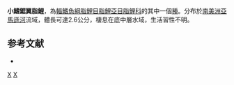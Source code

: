 {{Speciesbox 
| taxon = Serrapinnus micropterus
| status = NE
| status_system = IUCN3.1
| authority =  [[Eigenmann|Eigenmann]], 1907
| synonyms = *''Cheirodon micropterus''<br /><small>Eigenmann, 1907</small>
*''Odontostilbe micropterus''<br /><small>Eigenmann, 1907</small>
*''Cheirodon madeirae''<br /><small>Eigenmann, 1915</small>
*''Odontostilbe madeirae''<br /><small>Eigenmann, 1915</small>
}}
'''小鰭鋸翼脂鯉'''，為[[輻鰭魚綱|輻鰭魚綱]][[脂鯉目|脂鯉目]][[脂鯉亞目|脂鯉亞目]][[脂鯉科|脂鯉科]]的其中一個[[種|種]]。分布於[[南美洲|南美洲]][[亞馬遜河|亞馬遜河]]流域，體長可達2.6公分，棲息在底中層水域，生活習性不明。

==参考文献==
{{refbegin}}
*{{FishBase_species|genus=Serrapinnus|species=micropterus|year=2014|month=1}}
{{refend}}

{{Taxonbar|from=Q5535070}}

[[Category:鋸翼脂鯉屬|X]]
[[Category:1907年描述的鱼类|X]]


{{魚類小作品}}